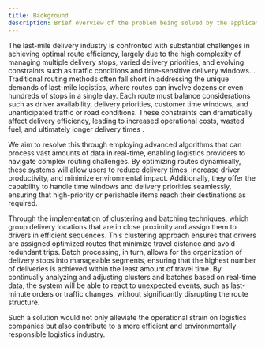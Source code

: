 ```yaml
---
title: Background  
description: Brief overview of the problem being solved by the application 
---
```


The last-mile delivery industry is confronted with substantial challenges in achieving optimal route efficiency, largely due to the high complexity of managing multiple delivery stops, varied delivery priorities, and evolving constraints such as traffic conditions and time-sensitive delivery windows. . Traditional routing methods often fall short in addressing the unique demands of last-mile logistics, where routes can involve dozens or even hundreds of stops in a single day. Each route must balance considerations such as driver availability, delivery priorities, customer time windows, and unanticipated traffic or road conditions. These constraints can dramatically affect delivery efficiency, leading to increased operational costs, wasted fuel, and ultimately longer delivery times . 

We aim to resolve this through employing advanced algorithms that can process vast amounts of data in real-time, enabling logistics providers to navigate complex routing challenges. By optimizing routes dynamically, these systems will allow users to reduce delivery times, increase driver productivity, and minimize environmental impact. Additionally, they offer the capability to handle time windows and delivery priorities seamlessly, ensuring that high-priority or perishable items reach their destinations as required.  

Through the implementation of clustering and batching techniques, which group delivery locations that are in close proximity and assign them to drivers in efficient sequences. This clustering approach ensures that drivers are assigned optimized routes that minimize travel distance and avoid redundant trips. Batch processing, in turn, allows for the organization of delivery stops into manageable segments, ensuring that the highest number of deliveries is achieved within the least amount of travel time. By continually analyzing and adjusting clusters and batches based on real-time data, the system will be able to react to unexpected events, such as last-minute orders or traffic changes, without significantly disrupting the route structure.

Such a solution would not only alleviate the operational strain on logistics companies but also contribute to a more efficient and environmentally responsible logistics industry.

